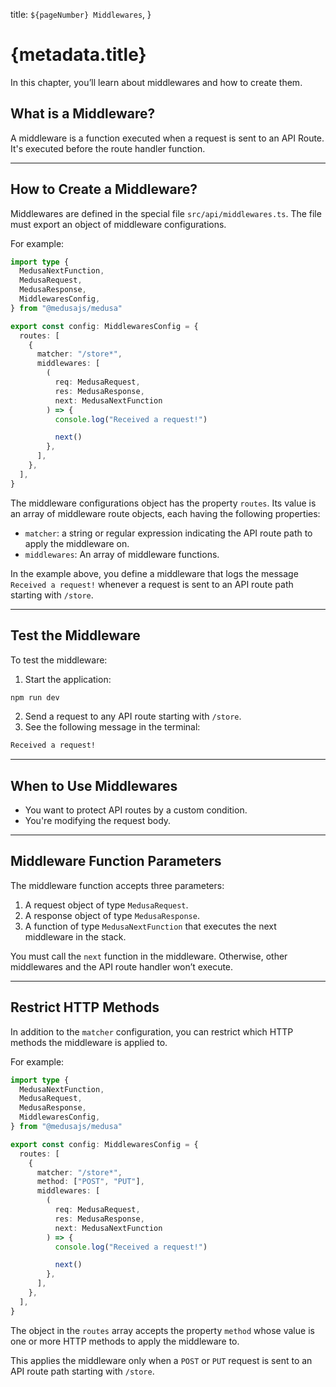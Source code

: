   title: `${pageNumber} Middlewares`,
}

# {metadata.title}

In this chapter, you’ll learn about middlewares and how to create them.

## What is a Middleware?

A middleware is a function executed when a request is sent to an API Route. It's executed before the route handler function.

---

## How to Create a Middleware?

Middlewares are defined in the special file `src/api/middlewares.ts`. The file must export an object of middleware configurations.

For example:

```ts title="src/api/middlewares.ts"
import type { 
  MedusaNextFunction, 
  MedusaRequest, 
  MedusaResponse, 
  MiddlewaresConfig,
} from "@medusajs/medusa"

export const config: MiddlewaresConfig = {
  routes: [
    {
      matcher: "/store*",
      middlewares: [
        (
          req: MedusaRequest, 
          res: MedusaResponse, 
          next: MedusaNextFunction
        ) => {
          console.log("Received a request!")

          next()
        },
      ],
    },
  ],
}
```

The middleware configurations object has the property `routes`. Its value is an array of middleware route objects, each having the following properties:

- `matcher`: a string or regular expression indicating the API route path to apply the middleware on.
- `middlewares`: An array of middleware functions.

In the example above, you define a middleware that logs the message `Received a request!` whenever a request is sent to an API route path starting with `/store`.

---

## Test the Middleware

To test the middleware:

1. Start the application:

```bash npm2yarn
npm run dev
```

2. Send a request to any API route starting with `/store`.
3. See the following message in the terminal:

```bash
Received a request!
```

---

## When to Use Middlewares

<Note type="success" title="Use middlewares when">

- You want to protect API routes by a custom condition.
- You're modifying the request body.

</Note>

---

## Middleware Function Parameters

The middleware function accepts three parameters:

1. A request object of type `MedusaRequest`.
2. A response object of type `MedusaResponse`.
3. A function of type `MedusaNextFunction` that executes the next middleware in the stack.

<Note title="Important">

You must call the `next` function in the middleware. Otherwise, other middlewares and the API route handler won’t execute.

</Note>

---

## Restrict HTTP Methods

In addition to the `matcher` configuration, you can restrict which HTTP methods the middleware is applied to.

For example:


```ts title="src/api/middlewares.ts" highlights={highlights} collapsibleLines="1-7" expandButtonLabel="Show Imports"
import type { 
  MedusaNextFunction, 
  MedusaRequest, 
  MedusaResponse, 
  MiddlewaresConfig,
} from "@medusajs/medusa"

export const config: MiddlewaresConfig = {
  routes: [
    {
      matcher: "/store*",
      method: ["POST", "PUT"],
      middlewares: [
        (
          req: MedusaRequest, 
          res: MedusaResponse, 
          next: MedusaNextFunction
        ) => {
          console.log("Received a request!")

          next()
        },
      ],
    },
  ],
}
```

The object in the `routes` array accepts the property `method` whose value is one or more HTTP methods to apply the middleware to.

This applies the middleware only when a `POST` or `PUT` request is sent to an API route path starting with `/store`.
